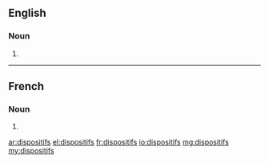 ==English==

===Noun===
{{head|en|plural}}

# {{plural of|dispositif|lang=en}}

----

==French==

===Noun===
{{head|fr|plural|g=m}}

# {{plural of|dispositif|lang=fr}}

[[ar:dispositifs]]
[[el:dispositifs]]
[[fr:dispositifs]]
[[io:dispositifs]]
[[mg:dispositifs]]
[[my:dispositifs]]